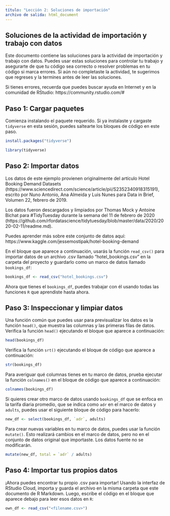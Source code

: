 ```yaml
---
título: "Lección 2: Soluciones de importación"
archivo de salida: html_document
---
```


## Soluciones de la actividad de importación y trabajo con datos
Este documento contiene las soluciones para la actividad de importación y trabajo con datos. Puedes usar estas soluciones para controlar tu trabajo y asegurarte de que tu código sea correcto o resolver problemas en tu código si marca errores. Si aún no completaste la actividad, te sugerimos que regreses y la termines antes de leer las soluciones. 

Si tienes errores, recuerda que puedes buscar ayuda en Internet y en la comunidad de RStudio:
https://community.rstudio.com/#

## Paso 1: Cargar paquetes

Comienza instalando el paquete requerido. Si ya instalaste y cargaste `tidyverse` en esta sesión, puedes saltearte los bloques de código en este paso.

```r
install.packages("tidyverse")
```
```r
library(tidyverse)
```
## Paso 2: Importar datos

Los datos de este ejemplo provienen originalmente del artículo Hotel Booking Demand Datasets (https://www.sciencedirect.com/science/article/pii/S2352340918315191), escrito por Nuno Antonio, Ana Almeida y Luis Nunes para Data in Brief, Volumen 22, febrero de 2019.

Los datos fueron descargados y limpiados por Thomas Mock y Antoine Bichat para #TidyTuesday durante la semana del 11 de febrero de 2020 (https://github.com/rfordatascience/tidytuesday/blob/master/data/2020/2020-02-11/readme.md).

Puedes aprender más sobre este conjunto de datos aquí:
https://www.kaggle.com/jessemostipak/hotel-booking-demand

En el bloque que aparece a continuación, usarás la función `read_csv()` para importar datos de un archivo .csv llamado "hotel_bookings.csv" en la carpeta del proyecto y guardarlo como un marco de datos llamado `bookings_df`:

```r
bookings_df <- read_csv("hotel_bookings.csv")
```

Ahora que tienes el `bookings_df`, puedes trabajar con él usando todas las funciones `R` que aprendiste hasta ahora. 

## Paso 3: Inspeccionar y limpiar datos

Una función común que puedes usar para previsualizar los datos es la función `head()`, que muestra las columnas y las primeras filas de datos. Verifica la función `head()` ejecutando el bloque que aparece a continuación:

```r
head(bookings_df)
```

Verifica la función `srt()` ejecutando el bloque de código que aparece a continuación:

```r
str(bookings_df)
```

Para averiguar qué columnas tienes en tu marco de datos, prueba ejecutar la función `colnames()` en el bloque de código que aparece a continuación:

```r
colnames(bookings_df)
```

Si quieres crear otro marco de datos usando `bookings_df` que se enfoca en la tarifa diaria promedio, que se indica como `adr` en el marco de datos y `adults`, puedes usar el siguiente bloque de código para hacerlo:

```r
new_df <- select(bookings_df, `adr`, adults)
```

Para crear nuevas variables en tu marco de datos, puedes usar la función `mutate()`. Esto realizará cambios en el marco de datos, pero no en el conjunto de datos original que importaste. Los datos fuente no se modificarán. 

```r
mutate(new_df, total = `adr` / adults)
```

## Paso 4: Importar tus propios datos

¡Ahora puedes encontrar tu propio .csv para importar! Usando la interfaz de RStudio Cloud, importa y guarda el archivo en la misma carpeta que este documento de R Markdown. Luego, escribe el código en el bloque que aparece debajo para leer esos datos en `R`:
```r
own_df <- read_csv("<filename.csv>")
```

